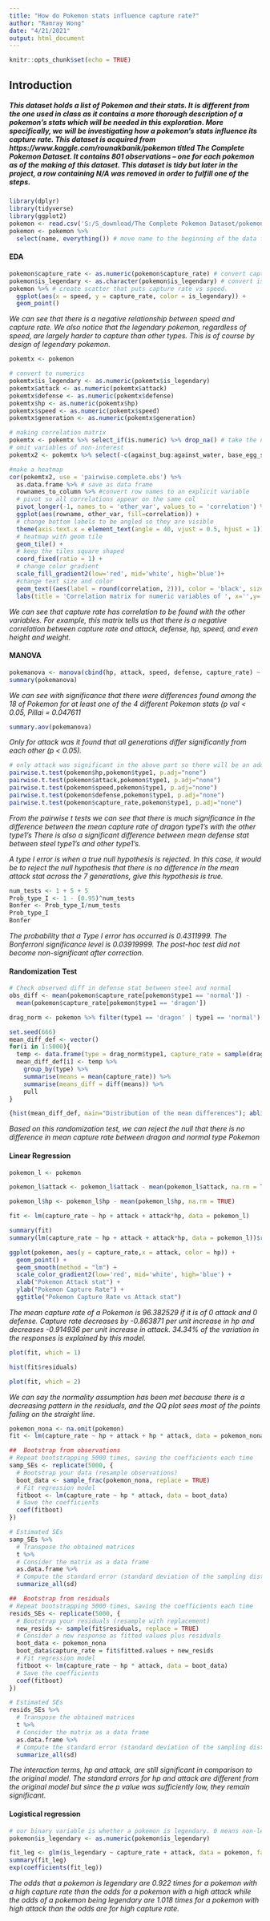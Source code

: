 ---
title: "How do Pokemon stats influence capture rate?"
author: "Ramray Wong"
date: "4/21/2021"
output: html_document
---

```{r setup, include=FALSE}
knitr::opts_chunk$set(echo = TRUE)
```

## Introduction
##### This dataset holds a list of Pokemon and their stats. It is different from the one used in class as it contains a more thorough description of a pokemon's stats which will be needed in this exploration. More specifically, we will be investigating how a pokemon's stats influence its capture rate. This dataset is acquired from https://www.kaggle.com/rounakbanik/pokemon titled The Complete Pokemon Dataset. It contains 801 observations -- one for each pokemon as of the making of this dataset. This dataset is tidy but later in the project, a row containing N/A was removed in order to fulfill one of the steps.   
```{r imports}
library(dplyr)
library(tidyverse)
library(ggplot2)
pokemon <- read.csv('S:/S_download/The Complete Pokemon Dataset/pokemon.csv')
pokemon <- pokemon %>%
  select(name, everything()) # move name to the beginning of the data frame

```
#### EDA
```{r basic plots}
pokemon$capture_rate <- as.numeric(pokemon$capture_rate) # convert capture rate into numeric
pokemon$is_legendary <- as.character(pokemon$is_legendary) # convert is_legendary to char
pokemon %>% # create scatter that puts capture rate vs speed.
  ggplot(aes(x = speed, y = capture_rate, color = is_legendary)) +
  geom_point()
```
*We can see that there is a negative relationship between speed and capture rate. We also notice that the legendary pokemon, regardless of speed, are largely harder to capture than other types. This is of course by design of legendary pokemon.*

```{r data frames}
pokemtx <- pokemon

# convert to numerics
pokemtx$is_legendary <- as.numeric(pokemtx$is_legendary)
pokemtx$attack <- as.numeric(pokemtx$attack)
pokemtx$defense <- as.numeric(pokemtx$defense)
pokemtx$hp <- as.numeric(pokemtx$hp)
pokemtx$speed <- as.numeric(pokemtx$speed)
pokemtx$generation <- as.numeric(pokemtx$generation)

# making correlation matrix
pokemtx <- pokemtx %>% select_if(is.numeric) %>% drop_na() # take the numerics only
# omit variables of non-interest
pokemtx2 <- pokemtx %>% select(-c(against_bug:against_water, base_egg_steps:base_total, sp_attack, sp_defense, pokedex_number, experience_growth))
```
```{r cormat}
#make a heatmap
cor(pokemtx2, use = 'pairwise.complete.obs') %>%
  as.data.frame %>% # save as data frame
  rownames_to_column %>% #convert row names to an explicit variable
  # pivot so all correlations appear on the same col
  pivot_longer(-1, names_to = 'other_var', values_to = 'correlation') %>%
  ggplot(aes(rowname, other_var, fill=correlation)) +
  # change bottom labels to be angled so they are visible
  theme(axis.text.x = element_text(angle = 40, vjust = 0.5, hjust = 1))+
  # heatmap with geom tile
  geom_tile() +
  # keep the tiles square shaped
  coord_fixed(ratio = 1) +
  # change color gradient
  scale_fill_gradient2(low='red', mid='white', high='blue')+
  #change text size and color
  geom_text((aes(label = round(correlation, 2))), color = 'black', size = 3) +
  labs(title = 'Correlation matrix for numeric variables of ', x='',y='')
```
*We can see that capture rate has correlation to be found with the other variables. For example, this matrix tells us that there is a negative correlation between capture rate and attack, defense, hp, speed, and even height and weight.*

#### MANOVA
```{r manova}
pokemanova <- manova(cbind(hp, attack, speed, defense, capture_rate) ~ type1, data = pokemon)
summary(pokemanova)
```
*We can see with significance that there were differences found among the 18 of Pokemon for at least one of the 4 different Pokemon stats (p val < 0.05, Pillai = 0.047611*

```{r anova}
summary.aov(pokemanova)
```
*Only for attack was it found that all generations differ significantly from each other (p < 0.05).*

```{r pairwise t tests}
# only attack was significant in the above part so there will be an additional t test for it
pairwise.t.test(pokemon$hp,pokemon$type1, p.adj="none")
pairwise.t.test(pokemon$attack,pokemon$type1, p.adj="none")
pairwise.t.test(pokemon$speed,pokemon$type1, p.adj="none")
pairwise.t.test(pokemon$defense,pokemon$type1, p.adj="none")
pairwise.t.test(pokemon$capture_rate,pokemon$type1, p.adj="none")
```
*From the pairwise t tests we can see that there is much significance in the difference between the mean capture rate of dragon type1's with the other type1's There is also a significant difference between mean defense stat between steel type1's and other type1's. *

*A type I error is when a true null hypothesis is rejected. In this case, it would be to reject the null hypothesis that there is no difference in the mean attack stat across the 7 generations, give this hypothesis is true.*
```{r Bonferroni}
num_tests <- 1 + 5 + 5
Prob_type_I <- 1 - (0.95)^num_tests
Bonfer <- Prob_type_I/num_tests
Prob_type_I
Bonfer
```
*The probability that a Type I error has occurred is 0.4311999. The Bonferroni significance level is 0.03919999. The post-hoc test did not become non-significant after correction.*

#### Randomization Test

```{r random sample}
# Check observed diff in defense stat between steel and normal
obs_diff <- mean(pokemon$capture_rate[pokemon$type1 == 'normal']) - 
  mean(pokemon$capture_rate[pokemon$type1 == 'dragon'])

drag_norm <- pokemon %>% filter(type1 == 'dragon' | type1 == 'normal')

set.seed(666)
mean_diff_def <- vector()
for(i in 1:5000){
  temp <- data.frame(type = drag_norm$type1, capture_rate = sample(drag_norm$capture_rate))
  mean_diff_def[i] <- temp %>%
    group_by(type) %>%
    summarise(means = mean(capture_rate)) %>%
    summarise(means_diff = diff(means)) %>%
    pull
}
```
```{r hist}
{hist(mean_diff_def, main="Distribution of the mean differences"); abline(v = -1*obs_diff, col="red")}

```
*Based on this randomization test, we can reject the null that there is no difference in mean capture rate between dragon and normal type Pokemon* 

#### Linear Regression
```{r}
pokemon_l <- pokemon

pokemon_l$attack <- pokemon_l$attack - mean(pokemon_l$attack, na.rm = TRUE)

pokemon_l$hp <- pokemon_l$hp - mean(pokemon_l$hp, na.rm = TRUE)

fit <- lm(capture_rate ~ hp + attack + attack*hp, data = pokemon_l)

summary(fit)
summary(lm(capture_rate ~ hp + attack + attack*hp, data = pokemon_l))$r.squared
```
```{r visualize plot}
ggplot(pokemon, aes(y = capture_rate,x = attack, color = hp)) +
  geom_point() + 
  geom_smooth(method = "lm") + 
  scale_color_gradient2(low='red', mid='white', high='blue') +
  xlab("Pokemon Attack stat") +
  ylab("Pokemon Capture Rate") + 
  ggtitle("Pokemon Capture Rate vs Attack stat")

```
*The mean capture rate of a Pokemon is 96.382529 if it is of 0 attack and 0 defense. Capture rate decreases by -0.863871 per unit increase in hp and decreases -0.914936 per unit increase in attack. 34.34% of the variation in the responses is explained by this model.*

```{r check assumptions}
plot(fit, which = 1)

hist(fit$residuals)

plot(fit, which = 2)


```
*We can say the normality assumption has been met because there is a decreasing pattern in the residuals, and the QQ plot sees most of the points falling on the straight line.*

```{r bootstrapping}
pokemon_nona <- na.omit(pokemon)
fit <- lm(capture_rate ~ hp + attack + hp * attack, data = pokemon_nona)

##  Bootstrap from observations
# Repeat bootstrapping 5000 times, saving the coefficients each time
samp_SEs <- replicate(5000, {
  # Bootstrap your data (resample observations)
  boot_data <- sample_frac(pokemon_nona, replace = TRUE)
  # Fit regression model
  fitboot <- lm(capture_rate ~ hp * attack, data = boot_data)
  # Save the coefficients
  coef(fitboot)
})

# Estimated SEs
samp_SEs %>%
  # Transpose the obtained matrices
  t %>%
  # Consider the matrix as a data frame
  as.data.frame %>%
  # Compute the standard error (standard deviation of the sampling distribution)
  summarize_all(sd)
```
```{r}

##  Bootstrap from residuals
# Repeat bootstrapping 5000 times, saving the coefficients each time
resids_SEs <- replicate(5000, {
  # Bootstrap your residuals (resample with replacement)
  new_resids <- sample(fit$residuals, replace = TRUE)
  # Consider a new response as fitted values plus residuals
  boot_data <- pokemon_nona 
  boot_data$capture_rate = fit$fitted.values + new_resids
  # Fit regression model
  fitboot <- lm(capture_rate ~ hp * attack, data = boot_data)
  # Save the coefficients
  coef(fitboot)
})

# Estimated SEs
resids_SEs %>%
  # Transpose the obtained matrices
  t %>%
  # Consider the matrix as a data frame
  as.data.frame %>%
  # Compute the standard error (standard deviation of the sampling distribution)
  summarize_all(sd)
```
*The interaction terms, hp and attack, are still significant in comparison to the original model. The standard errors for hp and attack are different from the original model but since the p value was sufficiently low, they remain significant.*

#### Logistical regression
```{r logistical}
# our binary variable is whether a pokemon is legendary. 0 means non-legendary.
pokemon$is_legendary <- as.numeric(pokemon$is_legendary)

fit_leg <- glm(is_legendary ~ capture_rate + attack, data = pokemon, family = 'binomial')
summary(fit_leg)
exp(coefficients(fit_leg))
```
*The odds that a pokemon is legendary are 0.922 times for a pokemon with a high capture rate than the odds for a pokemon with a high attack while the odds of a pokemon being legendary are 1.018 times for a pokemon with high attack than the odds are for high capture rate.*
```{r}
```
